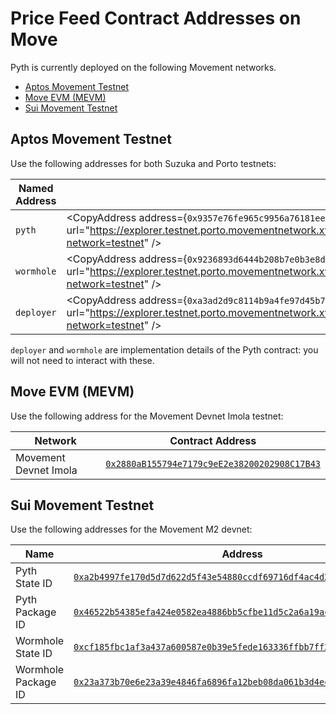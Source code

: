 
# Price Feed Contract Addresses on Move

Pyth is currently deployed on the following Movement networks.

- [Aptos Movement Testnet](#aptos-movement-testnet)
- [Move EVM (MEVM)](#move-evm-mevm)
- [Sui Movement Testnet](#sui-movement-testnet)

## Aptos Movement Testnet

Use the following addresses for both Suzuka and Porto testnets:

| Named Address | Value                                                                                                                                                                                                                                              |
| ------------- | -------------------------------------------------------------------------------------------------------------------------------------------------------------------------------------------------------------------------------------------------- |
| `pyth`        | <CopyAddress address={`0x9357e76fe965c9956a76181ee49f66d51b7f9c3800182a944ed96be86301e49f`} url="https://explorer.testnet.porto.movementnetwork.xyz/account/0x9357e76fe965c9956a76181ee49f66d51b7f9c3800182a944ed96be86301e49f?network=testnet" /> |
| `wormhole`    | <CopyAddress address={`0x9236893d6444b208b7e0b3e8d4be4ace90b6d17817ab7d1584e46a33ef5c50c9`} url="https://explorer.testnet.porto.movementnetwork.xyz/account/0x9236893d6444b208b7e0b3e8d4be4ace90b6d17817ab7d1584e46a33ef5c50c9?network=testnet" /> |
| `deployer`    | <CopyAddress address={`0xa3ad2d9c8114b9a4fe97d45b7a9d3c731148d936b0f5dd396fc20a53a11a70da`} url="https://explorer.testnet.porto.movementnetwork.xyz/account/0xa3ad2d9c8114b9a4fe97d45b7a9d3c731148d936b0f5dd396fc20a53a11a70da?network=testnet" /> |

`deployer` and `wormhole` are implementation details of the Pyth contract: you will not need to interact with these.

## Move EVM (MEVM)

Use the following address for the Movement Devnet Imola testnet:

| Network               | Contract Address                                                                                                                                                    |
| --------------------- | ------------------------------------------------------------------------------------------------------------------------------------------------------------------- |
| Movement Devnet Imola | [`0x2880aB155794e7179c9eE2e38200202908C17B43`](https://explorer.devnet.imola.movementlabs.xyz/#/account/0x2880aB155794e7179c9eE2e38200202908C17B43?network=testnet) |

## Sui Movement Testnet

Use the following addresses for the Movement M2 devnet:

| Name                | Address                                                                                                                                                                                                          |
| ------------------- | ---------------------------------------------------------------------------------------------------------------------------------------------------------------------------------------------------------------- |
| Pyth State ID       | [`0xa2b4997fe170d5d7d622d5f43e54880ccdf69716df4ac4d215a69c35a0a1831f`](https://explorer.sui.devnet.m2.movementlabs.xyz/object/0x1f9310238ee9298fb703c3419030b35b22bb1cc37113e3bb5007c99aec79e5b8?network=devnet) |
| Pyth Package ID     | [`0x46522b54385efa424e0582ea4886bb5cfbe11d5c2a6a19ac0c82c2c81c73f9c5`](https://explorer.sui.devnet.m2.movementlabs.xyz/object/0x04e20ddf36af412a4096f9014f4a565af9e812db9a05cc40254846cf6ed0ad91?network=devnet) |
| Wormhole State ID   | [`0xcf185fbc1af3a437a600587e0b39e5fede163336ffbb7ff24dca9b6eb19d2656`](https://explorer.sui.devnet.m2.movementlabs.xyz/object/0xaeab97f96cf9877fee2883315d459552b2b921edc16d7ceac6eab944dd88919c?network=devnet) |
| Wormhole Package ID | [`0x23a373b70e6e23a39e4846fa6896fa12beb08da061b3d4ec856bc8ead54f1e22`](https://explorer.sui.devnet.m2.movementlabs.xyz/object/0x5306f64e312b581766351c07af79c72fcb1cd25147157fdc2f8ad76de9a3fb6a?network=devnet) |
